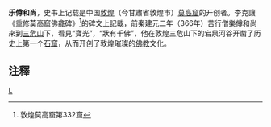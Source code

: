 '''乐僔和尚'''，史书上记载是中国[[敦煌|敦煌]]（今甘肅省敦煌市）[[莫高窟|莫高窟]]的开创者。李克讓《重修莫高窟佛龕碑》<ref>敦煌莫高窟第332窟</ref>的碑文上記載，前秦建元二年（366年）苦行僧樂僔和尚來到[[三危山|三危山]]下，看見“寶光”，“狀有千佛”，他在敦煌三危山下的宕泉河谷开凿了历史上第一个[[石窟|石窟]]，从而开创了敦煌璀璨的[[佛教|佛教]]文化。

==注釋==
<div class="references-small">
<references />
</div>
{{Buddhism-bio-stub}}
[[Category:晉朝僧人|L]]
